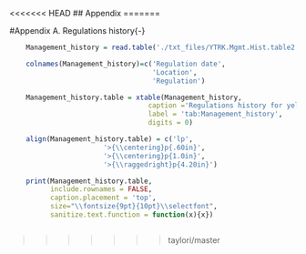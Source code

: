 <<<<<<< HEAD
## Appendix 
=======
<!-- ====================================================================== -->
<!-- **********APPENDICES******************* -->
<!-- ====================================================================== -->
\FloatBarrier

<!-- stuff from Melissa Monk's ReadMe.pdf -->

#Appendix A. Regulations history{-}
\label{sec:AppendixA}
\renewcommand{\thepage}{A-\arabic{page}} 
\renewcommand{\thefigure}{A\arabic{figure}} 
\renewcommand{\thetable}{A\arabic{table}} 
\setcounter{page}{1} 
\setcounter{figure}{0} 
\setcounter{table}{0} 

<!-- end of stuff from Melissa Monk's ReadMe.pdf -->

```r
    Management_history = read.table('./txt_files/YTRK.Mgmt.Hist.table2.txt', header=TRUE)

    colnames(Management_history)=c('Regulation date',
                                   'Location',
                                   'Regulation')

    Management_history.table = xtable(Management_history, 
                                  caption ='Regulations history for yellowtail rockfish (Northern and Southern stocks).',
                                  label = 'tab:Management_history',
                                  digits = 0)

    align(Management_history.table) = c('lp',
                       '>{\\centering}p{.60in}',
                       '>{\\centering}p{1.0in}',
                       '>{\\raggedright}p{4.20in}')

    print(Management_history.table, 
          include.rownames = FALSE,
          caption.placement = 'top',
          size="\\fontsize{9pt}{10pt}\\selectfont",
          sanitize.text.function = function(x){x})



```

\FloatBarrier
\newpage

>>>>>>> taylori/master
